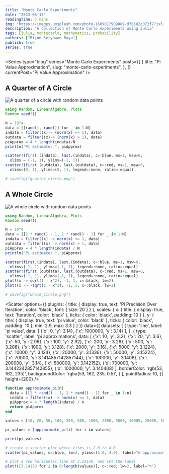 ```yaml
---
title: "Monte Carlo Experiments"
date: "2023-06-13"
readingTime: 5 mins
img: "https://images.unsplash.com/photo-1609017909889-d7b582c072f7?ixlib=rb-4.0.3&ixid=M3wxMjA3fDB8MHxwaG90by1wYWdlfHx8fGVufDB8fHx8fA%3D%3D&auto=format&fit=crop&w=1769&q=80"
description: "A collection of Monte Carlo experiments using Julia"
tags: [julia, montecarlo, mathematics, probability]
authors: ["Bijon Setyawan Raya"]
publish: true
series: true
---
```


<Series
  type="blog"
  series="Monte Carlo Experiments"
  posts={[
    {
      title: "Pi Value Approximation",
      slug: "monte-carlo-experiments",
    },
  ]}
  currentPost="Pi Value Approximation"
/>

## A Quarter of A Circle

![A quarter of a circle with random data points](/images/posts/monte-carlo-experiments/quarter_circle.png "A quarter of a circle with random data points")

```julia
using Random, LinearAlgebra, Plots
Random.seed!()

N = 10^4
data = [[rand(), rand()] for _ in 1:N]
indata = filter((x)-> (norm(x) <= 1), data)
outdata = filter((x)-> (norm(x) > 1), data)
piApprox = 4 * length(indata)/N
println("Pi estimate: ", piApprox)

scatter!(first.(indata), last.(indata), c=:blue, ms=1, msw=0,
  xlims = (-1, 1), ylims=(-1, 1))
scatter!(first.(outdata), last.(outdata), c=:red, ms=1, msw=0,
  xlims=(0, 1), ylims=(0, 1), legend=:none, ratio=:equal)

# savefig("quarter_circle.png")
```

## A Whole Circle

![A whole circle with random data points](/images/posts/monte-carlo-experiments/whole_circle.png "A whole circle with random data points")

```julia
using Random, LinearAlgebra, Plots
Random.seed!()

N = 10^4
data = [[2 * rand() - 1, 2 * rand() - 1] for _ in 1:N]
indata = filter((x) -> norm(x) <= 1, data)
outdata = filter((x) -> norm(x) > 1, data)
piApprox = 4 * length(indata) / N
println("Pi estimate: ", piApprox)

scatter(first.(indata), last.(indata), c=:blue, ms=1, msw=0,
  xlims=(-1, 1), ylims=(-1, 1), legend=:none, ratio=:equal)
scatter!(first.(outdata), last.(outdata), c=:red, ms=1, msw=0,
  xlims=(-1, 1), ylims=(-1, 1), legend=:none, ratio=:equal)
plot!(x -> sqrt(1 - x^2), -1, 1, c=:black, lw=2)
plot!(x -> -sqrt(1 - x^2), -1, 1, c=:black, lw=2)

# savefig("whole_circle.png")
```

<Scatter
    options={{
        plugins: {
            title: {
                display: true,
                text: 'Pi Precision Over Iteration',
                color: 'black',
                font: {
                    size: 20
                }
            }
        },
        scales: {
            x: {
                title: {
                    display: true,
                    text: 'Iteration',
                    color: 'black'
                },
                ticks: {
                    color: 'black',
                    padding: 10
                }
            },
            y: {
                title: {
                    display: true,
                    text: 'pi value',
                    color: 'black'
                },
                ticks: {
                    color: 'black',
                    padding: 10
                },
                min: 2.9,
                max: 3.3
            }
        }
    }}
    data={{
        datasets: [
          {
            type: 'line',
            label: 'pi value',
            data: [
              {'x': 0, 'y': 3.14},
              {'x': 1000000, 'y': 3.14}
            ],
          },
          {
            type: 'scatter',
            label: 'pi approximations',
            data: [
              {'x': 10, 'y': 3.2},
              {'x': 20, 'y': 3.6},
              {'x': 50, 'y': 2.96},
              {'x': 100, 'y': 2.92},
              {'x': 200, 'y': 3.26},
              {'x': 500, 'y': 3.208},
              {'x': 1000, 'y': 3.128},
              {'x': 2000, 'y': 3.16},
              {'x': 5000, 'y': 3.1224},
              {'x': 10000, 'y': 3.124},
              {'x': 20000, 'y': 3.1336},
              {'x': 50000, 'y': 3.15224},
              {'x': 70000, 'y': 3.1414857142857144},
              {'x': 100000, 'y': 3.1408},
              {'x': 200000, 'y': 3.14},
              {'x': 500000, 'y': 3.142152},
              {'x': 700000, 'y': 3.1442342857142855},
              {'x': 1000000, 'y': 3.140408}
            ],
            borderColor: 'rgb(53, 162, 235)',
            backgroundColor: 'rgba(53, 162, 235, 0.5)',
          }
        ],
        pointRadius: 10,
    }} 
    height={200} 
/>

```julia
function approximate_pi(n)
  data = [[2 * rand() - 1, 2 * rand() - 1] for _ in 1:n]
  indata = filter((x) -> norm(x) <= 1, data)
  piApprox = 4 * length(indata) / n
  return piApprox
end

values = [10, 20, 50, 100, 200, 500, 1000, 2000, 5000, 10000, 20000, 50000, 70000, 100000, 200000, 500000, 700000, 1000000]

pi_values = [approximate_pi(i) for i in values]

print(pi_values)

# create a scatter plot where xlims is 2.0 to 4.0
scatter(pi_values, c=:blue, lw=2, ylims=(2.0, 4.0), label="π approximation")

# plot a red horizontal line at 3.14159, and set the label
plot!([3.14159 for i in 0:length(values)], c=:red, lw=2, label="π")
```